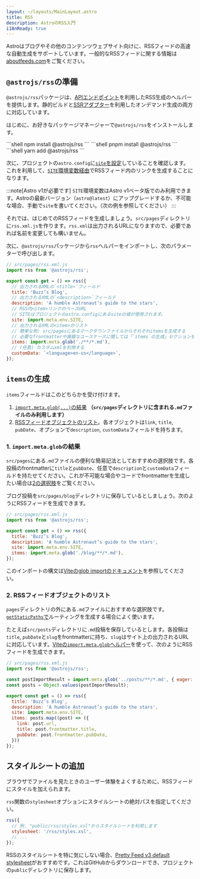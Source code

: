 ```yaml
---
layout: ~/layouts/MainLayout.astro
title: RSS
description: AstroのRSS入門
i18nReady: true
---
```



Astroはブログやその他のコンテンツウェブサイト向けに、RSSフィードの高速な自動生成をサポートしています。一般的なRSSフィードに関する情報は[aboutfeeds.com](https://aboutfeeds.com/)をご覧ください。

## `@astrojs/rss`の準備

`@astrojs/rss`パッケージは、[APIエンドポイント](/ja/core-concepts/endpoints/#静的ファイルのエンドポイント)を利用したRSS生成のヘルパーを提供します。静的ビルドと[SSRアダプター](/ja/guides/server-side-rendering/#アダプターの追加)を利用したオンデマンド生成の両方に対応しています。

はじめに、お好きなパッケージマネージャーで`@astrojs/rss`をインストールします。

<PackageManagerTabs>
  <Fragment slot="npm">
  ```shell
  npm install @astrojs/rss
  ```
  </Fragment>
  <Fragment slot="pnpm">
  ```shell
  pnpm install @astrojs/rss
  ```
  </Fragment>
  <Fragment slot="yarn">
  ```shell
  yarn add @astrojs/rss
  ```
  </Fragment>
</PackageManagerTabs>

次に、プロジェクトの`astro.config`に[`site`を設定](/ja/reference/configuration-reference/#site)していることを確認します。これを利用して、[`SITE`環境変数経由](/ja/guides/environment-variables/#デフォルト環境変数)でRSSフィード内のリンクを生成することになります。

:::note[Astro v1が必要です]
`SITE`環境変数はAstro v1ベータ版でのみ利用できます。Astroの最新バージョン（`astro@latest`）にアップグレードするか、不可能な場合、手動で`site`を書いてください。（次の例を参照してください）
:::

それでは、はじめてのRSSフィードを生成しましょう。`src/pages`ディレクトリに`rss.xml.js`を作ります。`rss.xml`は出力されるURLになりますので、必要であれば名前を変更しても構いません。

次に、`@astrojs/rss`パッケージから`rss`ヘルパーをインポートし、次のパラメーターで呼び出します。

```js
// src/pages/rss.xml.js
import rss from '@astrojs/rss';

export const get = () => rss({
  // 出力されるXMLの`<title>`フィールド
  title: 'Buzz’s Blog',
  // 出力されるXMLの`<description>`フィールド
  description: 'A humble Astronaut’s guide to the stars',
  // RSS内<item>リンクのベースURL
  // SITEはプロジェクトのastro.configにあるsiteの値が使用されます。
  site: import.meta.env.SITE,
  // 出力されるXMLの<item>のリスト
  // 簡単な例: src/pagesにあるマークダウンファイルからそれぞれitemsを生成する
  // 必要なfrontmatterや複雑なユースケースに関しては「`items`の生成」セクションをご覧ください。
  items: import.meta.glob('./**/*.md'),
  // (任意) カスタムxmlを利用する
  customData: `<language>en-us</language>`,
});
```

## `items`の生成

`items`フィールドはこのどちらかを受け付けます。
1. [`import.meta.glob(...)`の結果](#1-importmetaglobの結果) **（`src/pages`ディレクトリに含まれる`.md`ファイルのみ利用します）**
2. [RSSフィードオブジェクトのリスト](#2-rssフィードオブジェクトのリスト)。各オブジェクトは`link`, `title`, `pubDate`、オプションで`description`, `customData`フィールドを持ちます。

### 1. `import.meta.glob`の結果

`src/pages`にある`.md`ファイルの便利な簡易記法としておすすめの選択肢です。各投稿のfrontmatterに`title`と`pubDate`、任意で`description`と`customData`フィールドを持たせてください。これが不可能な場合やコードでfrontmatterを生成したい場合は[2の選択肢](#2-rssフィードオブジェクトのリスト)をご覧ください。

ブログ投稿を`src/pages/blog`ディレクトリに保存しているとしましょう。次のようにRSSフィードを生成できます。

```js
// src/pages/rss.xml.js
import rss from '@astrojs/rss';

export const get = () => rss({
  title: 'Buzz’s Blog',
  description: 'A humble Astronaut’s guide to the stars',
  site: import.meta.env.SITE,
  items: import.meta.glob('./blog/**/*.md'),
});
```

このインポートの構文は[Viteのglob importのドキュメント](https://vitejs.dev/guide/features.html#glob-import)を参照してください。

### 2. RSSフィードオブジェクトのリスト

`pages`ディレクトリの外にある`.md`ファイルにおすすめな選択肢です。[`getStaticPaths`で](/ja/reference/api-reference/#getstaticpaths)ルーティングを生成する場合によく使います。

たとえば`src/posts`ディレクトリに`.md`投稿を保存しているとします。各投稿は`title`, `pubDate`と`slug`をfrontmatterに持ち、`slug`はサイト上の出力されるURLに対応しています。[Viteの`import.meta.glob`ヘルパー](https://vitejs.dev/guide/features.html#glob-import)を使って、次のようにRSSフィードを生成できます。

```js
// src/pages/rss.xml.js
import rss from '@astrojs/rss';

const postImportResult = import.meta.glob('../posts/**/*.md', { eager: true });
const posts = Object.values(postImportResult);

export const get = () => rss({
  title: 'Buzz’s Blog',
  description: 'A humble Astronaut’s guide to the stars',
  site: import.meta.env.SITE,
  items: posts.map((post) => ({
    link: post.url,
    title: post.frontmatter.title,
    pubDate: post.frontmatter.pubDate,
  }))
});
```

## スタイルシートの追加

ブラウザでファイルを見たときのユーザー体験をよくするために、RSSフィードにスタイルを加えられます。

`rss`関数の`stylesheet`オプションにスタイルシートの絶対パスを指定してください。

```js
rss({
  // 例. "public/rss/styles.xsl"からスタイルシートを利用します
  stylesheet: '/rss/styles.xsl',
  // ...
});
```

RSSのスタイルシートを特に気にしない場合、[Pretty Feed v3 default stylesheet](https://github.com/genmon/aboutfeeds/blob/main/tools/pretty-feed-v3.xsl)がおすすめです。これはGitHubからダウンロードでき、プロジェクトの`public`ディレクトリに保存します。
